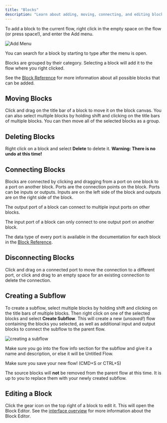 ```yaml
---
title: "Blocks"
description: "Learn about adding, moving, connecting, and editing blocks in Lawme workflows"
---
```


To add a block to the current flow, right click in the empty space on the flow (or press space!), and enter the Add menu.

![Add Menu](../assets/add-menu.png)

You can search for a block by starting to type after the menu is open.

Blocks are grouped by their category. Selecting a block will add it to the flow where you right clicked.

See the [Block Reference](../../block-reference) for more information about all possible blocks that can be added.

## Moving Blocks

Click and drag on the title bar of a block to move it on the block canvas. You can also select multiple blocks by holding shift and clicking on the title bars of multiple blocks. You can then move all of the selected blocks as a group.

## Deleting Blocks

Right click on a block and select **Delete** to delete it. **Warning: There is no undo at this time!**

## Connecting Blocks

Blocks are connected by clicking and dragging from a port on one block to a port on another block. Ports are the connection points on the block. Ports can be inputs or outputs. Inputs are on the left side of the block and outputs are on the right side of the block.

The output port of a block can connect to multiple input ports on other blocks.

The input port of a block can only connect to one output port on another block.

The data type of every port is available in the documentation for each block in the [Block Reference](../../block-reference).

## Disconnecting Blocks

Click and drag on a connected port to move the connection to a different port, or click and drag to an empty space for an existing connection to delete the connection.

## Creating a Subflow

To create a subflow, select multiple blocks by holding shift and clicking on the title bars of multiple blocks. Then right click on one of the selected blocks and select **Create Subflow**. This will create a new (_unsaved!_) flow containing the blocks you selected, as well as additional input and output blocks to connect the subflow to the parent flow.

![creating a subflow](../assets/create-subflow.gif)

Make sure you go into the flow info section for the subflow and give it a name and description, or else it will be Untitled Flow.

Make sure you save your new flow! (CMD+S or CTRL+S)

The source blocks will **not** be removed from the parent flow at this time. It is up to you to replace them with your newly created subflow.

## Editing a Block

Click the gear icon on the top right of a block to edit it. This will open the Block Editor. See the [interface overview](./overview-of-interface) for more information about the Block Editor.
